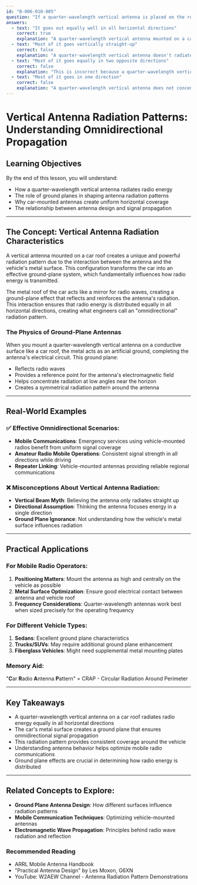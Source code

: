 ```yaml
---
id: "B-006-010-005"
question: "If a quarter-wavelength vertical antenna is placed on the roof of a car, in what direction does it send out radio energy?"
answers:
  - text: "It goes out equally well in all horizontal directions"
    correct: true
    explanation: "A quarter-wavelength vertical antenna mounted on a car roof creates a ground-plane effect using the car's metal surface, resulting in a radiation pattern that is omnidirectional in the horizontal plane. This means radio energy radiates equally in all horizontal directions around the antenna, creating a circular pattern when viewed from above. The metal roof acts as a ground plane, reflecting and reinforcing the radio signals to create this uniform horizontal radiation pattern."
  - text: "Most of it goes vertically straight-up"
    correct: false
    explanation: "A quarter-wavelength vertical antenna doesn't radiate most of its energy straight up. Instead, it creates a low-angle radiation pattern that is optimized for horizontal propagation. The antenna's design and ground-plane effect ensure that most energy is radiated at low angles close to the horizon, which is ideal for mobile communications."
  - text: "Most of it goes equally in two opposite directions"
    correct: false
    explanation: "This is incorrect because a quarter-wavelength vertical antenna on a car roof creates a full 360-degree horizontal radiation pattern, not just two opposite directions. The ground-plane effect from the car's metal roof ensures uniform radiation in all horizontal directions, not just a bidirectional pattern."
  - text: "Most of it goes in one direction"
    correct: false
    explanation: "A quarter-wavelength vertical antenna does not concentrate its energy in a single direction. The ground-plane effect of the car's metal roof creates an omnidirectional radiation pattern that spreads radio energy equally in all horizontal directions, not focusing it in just one specific direction."
---
```


# Vertical Antenna Radiation Patterns: Understanding Omnidirectional Propagation

## Learning Objectives
By the end of this lesson, you will understand:
- How a quarter-wavelength vertical antenna radiates radio energy
- The role of ground planes in shaping antenna radiation patterns
- Why car-mounted antennas create uniform horizontal coverage
- The relationship between antenna design and signal propagation

---

## The Concept: Vertical Antenna Radiation Characteristics

A vertical antenna mounted on a car roof creates a unique and powerful radiation pattern due to the interaction between the antenna and the vehicle's metal surface. This configuration transforms the car into an effective ground-plane system, which fundamentally influences how radio energy is transmitted.

The metal roof of the car acts like a mirror for radio waves, creating a ground-plane effect that reflects and reinforces the antenna's radiation. This interaction ensures that radio energy is distributed equally in all horizontal directions, creating what engineers call an "omnidirectional" radiation pattern.

### The Physics of Ground-Plane Antennas

When you mount a quarter-wavelength vertical antenna on a conductive surface like a car roof, the metal acts as an artificial ground, completing the antenna's electrical circuit. This ground plane:
- Reflects radio waves
- Provides a reference point for the antenna's electromagnetic field
- Helps concentrate radiation at low angles near the horizon
- Creates a symmetrical radiation pattern around the antenna

---

## Real-World Examples

### ✅ Effective Omnidirectional Scenarios:
- **Mobile Communications**: Emergency services using vehicle-mounted radios benefit from uniform signal coverage
- **Amateur Radio Mobile Operations**: Consistent signal strength in all directions while driving
- **Repeater Linking**: Vehicle-mounted antennas providing reliable regional communications

### ❌ Misconceptions About Vertical Antenna Radiation:
- **Vertical Beam Myth**: Believing the antenna only radiates straight up
- **Directional Assumption**: Thinking the antenna focuses energy in a single direction
- **Ground Plane Ignorance**: Not understanding how the vehicle's metal surface influences radiation

---

## Practical Applications

### For Mobile Radio Operators:
1. **Positioning Matters**: Mount the antenna as high and centrally on the vehicle as possible
2. **Metal Surface Optimization**: Ensure good electrical contact between antenna and vehicle roof
3. **Frequency Considerations**: Quarter-wavelength antennas work best when sized precisely for the operating frequency

### For Different Vehicle Types:
1. **Sedans**: Excellent ground plane characteristics
2. **Trucks/SUVs**: May require additional ground plane enhancement
3. **Fiberglass Vehicles**: Might need supplemental metal mounting plates

### Memory Aid:
"**C**ar **R**adio **A**ntenna **P**attern" = CRAP - Circular Radiation Around Perimeter

---

## Key Takeaways

- A quarter-wavelength vertical antenna on a car roof radiates radio energy equally in all horizontal directions
- The car's metal surface creates a ground plane that ensures omnidirectional signal propagation
- This radiation pattern provides consistent coverage around the vehicle
- Understanding antenna behavior helps optimize mobile radio communications
- Ground plane effects are crucial in determining how radio energy is distributed

---

## Related Concepts to Explore:
- **Ground Plane Antenna Design**: How different surfaces influence radiation patterns
- **Mobile Communication Techniques**: Optimizing vehicle-mounted antennas
- **Electromagnetic Wave Propagation**: Principles behind radio wave radiation and reflection

### Recommended Reading
- ARRL Mobile Antenna Handbook
- "Practical Antenna Design" by Les Moxon, G6XN
- YouTube: W2AEW Channel - Antenna Radiation Pattern Demonstrations